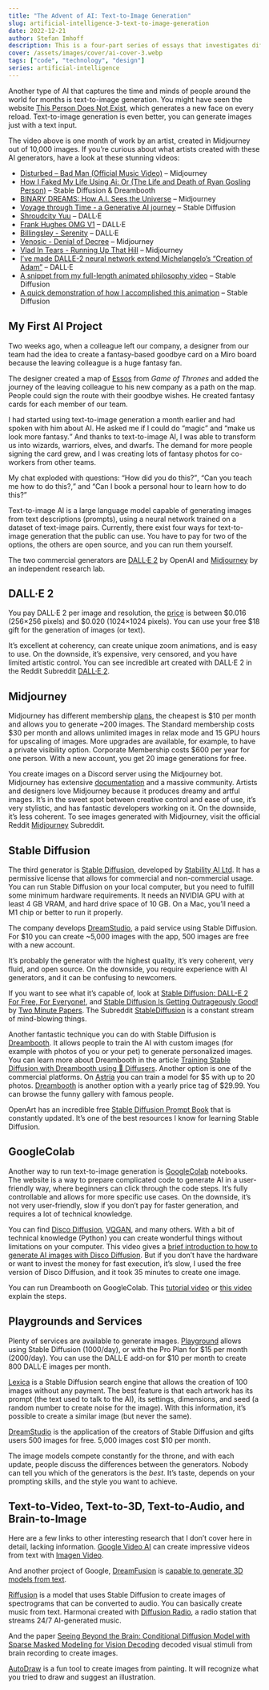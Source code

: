 ```yaml
---
title: "The Advent of AI: Text-to-Image Generation"
slug: artificial-intelligence-3-text-to-image-generation
date: 2022-12-21
author: Stefan Imhoff
description: This is a four-part series of essays that investigates different aspects of AI.
cover: /assets/images/cover/ai-cover-3.webp
tags: ["code", "technology", "design"]
series: artificial-intelligence
---
```


Another type of AI that captures the time and minds of people around the world for months is text-to-image generation. You might have seen the website [This Person Does Not Exist](https://www.thispersondoesnotexist.com/), which generates a new face on every reload. Text-to-image generation is even better, you can generate images just with a text input.

<YouTube id="fpUpVznI4Yc" />

The video above is one month of work by an artist, created in Midjourney out of 10,000 images. If you’re curious about what artists created with these AI generators, have a look at these stunning videos:

- [Disturbed – Bad Man (Official Music Video)](https://www.youtube.com/watch?v=fpUpVznI4Yc) – Midjourney
- [How I Faked My Life Using Ai: Or (The Life and Death of Ryan Gosling Person)](https://www.youtube.com/watch?v=FRClNMC_z-s) – Stable Diffusion & Dreambooth
- [BINARY DREAMS: How A.I. Sees the Universe](https://www.youtube.com/watch?v=ViGcwiW7rfY) – Midjourney
- [Voyage through Time - a Generative AI journey](https://www.youtube.com/watch?v=Bo3VZCjDhGI) – Stable Diffusion
- [Shroudcity Yuu](https://www.youtube.com/watch?v=cOkJv8q4t2I) – DALL·E
- [Frank Hughes OMG V1](https://www.youtube.com/watch?v=98Oxnb3oTZ8) – DALL·E
- [Billingsley - Serenity](https://www.youtube.com/watch?v=gGjzfN02G1Y) – DALL·E
- [Venosic - Denial of Decree](https://www.youtube.com/watch?v=iD1qWTVk5_4) – Midjourney
- [Vlad In Tears - Running Up That Hill](https://www.youtube.com/watch?v=YA_QL0YKrVY) – Midjourney
- [I’ve made DALLE-2 neural network extend Michelangelo’s “Creation of Adam”](https://www.reddit.com/r/interestingasfuck/comments/vpog9b/ive_made_dalle2_neural_network_extend/) – DALL·E
- [A snippet from my full-length animated philosophy video](https://www.reddit.com/r/StableDiffusion/comments/zk0ib8/a_snippet_from_my_full_length_animated_philosophy/) – Stable Diffusion
- [A quick demonstration of how I accomplished this animation](https://www.reddit.com/r/StableDiffusion/comments/zl6bco/a_quick_demonstration_of_how_i_accomplished_this/) – Stable Diffusion

## My First AI Project

Two weeks ago, when a colleague left our company, a designer from our team had the idea to create a fantasy-based goodbye card on a Miro board because the leaving colleague is a huge fantasy fan.

The designer created a map of [Essos](https://awoiaf.westeros.org/index.php/Essos) from <cite>Game of Thrones</cite> and added the journey of the leaving colleague to his new company as a path on the map. People could sign the route with their goodbye wishes. He created fantasy cards for each member of our team.

I had started using text-to-image generation a month earlier and had spoken with him about AI. He asked me if I could do <q>magic</q> and <q>make us look more fantasy.</q> And thanks to text-to-image AI, I was able to transform us into wizards, warriors, elves, and dwarfs. The demand for more people signing the card grew, and I was creating lots of fantasy photos for co-workers from other teams.

My chat exploded with questions: <q>How did you do this?</q>, <q>Can you teach me how to do this?,</q> and <q>Can I book a personal hour to learn how to do this?</q>

Text-to-image AI is a large language model capable of generating images from text descriptions (prompts), using a neural network trained on a dataset of text-image pairs. Currently, there exist four ways for text-to-image generation that the public can use. You have to pay for two of the options, the others are open source, and you can run them yourself.

The two commercial generators are [DALL·E 2](https://openai.com/dall-e-2/) by OpenAI and [Midjourney](https://www.midjourney.com/) by an independent research lab.

## DALL·E 2

You pay DALL·E 2 per image and resolution, the [price](https://openai.com/api/pricing/) is between $0.016 (256×256 pixels) and $0.020 (1024×1024 pixels). You can use your free $18 gift for the generation of images (or text).

It’s excellent at coherency, can create unique zoom animations, and is easy to use. On the downside, it’s expensive, very censored, and you have limited artistic control. You can see incredible art created with DALL·E 2 in the Reddit Subreddit [DALL·E 2](https://www.reddit.com/r/dalle2/).

## Midjourney

Midjourney has different membership [plans](https://midjourney.gitbook.io/docs/billing), the cheapest is $10 per month and allows you to generate ~200 images. The Standard membership costs $30 per month and allows unlimited images in relax mode and 15 GPU hours for upscaling of images. More upgrades are available, for example, to have a private visibility option. Corporate Membership costs $600 per year for one person. With a new account, you get 20 image generations for free.

You create images on a Discord server using the Midjourney bot. Midjourney has extensive [documentation](https://midjourney.gitbook.io/) and a massive community. Artists and designers love Midjourney because it produces dreamy and artful images. It’s in the sweet spot between creative control and ease of use, it’s very stylistic, and has fantastic developers working on it. On the downside, it’s less coherent. To see images generated with Midjourney, visit the official Reddit [Midjourney](https://www.reddit.com/r/midjourney/) Subreddit.

## Stable Diffusion

The third generator is [Stable Diffusion](https://stability.ai/blog/stable-diffusion-public-release), developed by [Stability AI Ltd](https://stability.ai/). It has a permissive license that allows for commercial and non-commercial usage. You can run Stable Diffusion on your local computer, but you need to fulfill some minimum hardware requirements. It needs an NVIDIA GPU with at least 4 GB VRAM, and hard drive space of 10 GB. On a Mac, you’ll need a M1 chip or better to run it properly.

The company develops [DreamStudio](https://beta.dreamstudio.ai/), a paid service using Stable Diffusion. For $10 you can create ~5,000 images with the app, 500 images are free with a new account.

It’s probably the generator with the highest quality, it’s very coherent, very fluid, and open source. On the downside, you require experience with AI generators, and it can be confusing to newcomers.

If you want to see what it’s capable of, look at [Stable Diffusion: DALL-E 2 For Free, For Everyone!](https://www.youtube.com/watch?v=nVhmFski3vg), and [Stable Diffusion Is Getting Outrageously Good!](https://www.youtube.com/watch?v=bT8e1EV5-ic) by [Two Minute Papers](https://www.youtube.com/@TwoMinutePapers). The Subreddit [StableDiffusion](https://www.reddit.com/r/StableDiffusion/) is a constant stream of mind-blowing things.

Another fantastic technique you can do with Stable Diffusion is [Dreambooth](https://dreambooth.github.io/). It allows people to train the AI with custom images (for example with photos of you or your pet) to generate personalized images. You can learn more about Dreambooth in the article [Training Stable Diffusion with Dreambooth using 🧨 Diffusers](https://huggingface.co/blog/dreambooth). Another option is one of the commercial platforms. On [Astria](https://www.strmr.com/) you can train a model for $5 with up to 20 photos. [Dreambooth](https://dream.ai/booth) is another option with a yearly price tag of $29.99. You can browse the funny gallery with famous people.

OpenArt has an incredible free [Stable Diffusion Prompt Book](https://openart.ai/promptbook) that is constantly updated. It’s one of the best resources I know for learning Stable Diffusion.

## GoogleColab

Another way to run text-to-image generation is [GoogleColab](https://colab.research.google.com/) notebooks. The website is a way to prepare complicated code to generate AI in a user-friendly way, where beginners can click through the code steps. It’s fully controllable and allows for more specific use cases. On the downside, it’s not very user-friendly, slow if you don’t pay for faster generation, and requires a lot of technical knowledge.

You can find [Disco Diffusion](https://github.com/alembics/disco-diffusion), [VQGAN](https://github.com/nerdyrodent/VQGAN-CLIP), and many others. With a bit of technical knowledge (Python) you can create wonderful things without limitations on your computer. This video gives a [brief introduction to how to generate AI images with Disco Diffusion](https://www.youtube.com/watch?v=wIw59kAU6u8). But if you don’t have the hardware or want to invest the money for fast execution, it’s slow, I used the free version of Disco Diffusion, and it took 35 minutes to create one image.

You can run Dreambooth on GoogleColab. This [tutorial video](https://www.youtube.com/watch?v=-JtBUoPcjeM) or [this video](https://www.youtube.com/watch?v=Z-hyKADmHmE) explain the steps.

## Playgrounds and Services

Plenty of services are available to generate images. [Playground](https://playgroundai.com/) allows using Stable Diffusion (1000/day), or with the Pro Plan for $15 per month (2000/day). You can use the DALL·E add-on for $10 per month to create 800 DALL·E images per month.

[Lexica](https://lexica.art/) is a Stable Diffusion search engine that allows the creation of 100 images without any payment. The best feature is that each artwork has its prompt (the text used to talk to the AI), its settings, dimensions, and seed (a random number to create noise for the image). With this information, it’s possible to create a similar image (but never the same).

[DreamStudio](https://beta.dreamstudio.ai/) is the application of the creators of Stable Diffusion and gifts users 500 images for free. 5,000 images cost $10 per month.

The image models compete constantly for the throne, and with each update, people discuss the differences between the generators. Nobody can tell you which of the generators is the _best_. It’s taste, depends on your prompting skills, and the style you want to achieve.

## Text-to-Video, Text-to-3D, Text-to-Audio, and Brain-to-Image

Here are a few links to other interesting research that I don’t cover here in detail, lacking information. [Google Video AI](https://www.youtube.com/watch?v=YxmAQiiHOkA) can create impressive videos from text with [Imagen Video](https://imagen.research.google/video/).

And another project of Google, [DreamFusion](https://dreamfusion3d.github.io/) is [capable to generate 3D models from text](https://www.youtube.com/watch?v=L3G0dx1Q0R8).

[Riffusion](https://www.riffusion.com/) is a model that uses Stable Diffusion to create images of spectrograms that can be converted to audio. You can basically create music from text. Harmonai created with [Diffusion Radio](https://www.youtube.com/watch?v=uGRLOMf2hSc), a radio station that streams 24/7 AI-generated music.

And the paper [Seeing Beyond the Brain: Conditional Diffusion Model with Sparse Masked Modeling for Vision Decoding](https://mind-vis.github.io/) decoded visual stimuli from brain recording to create images.

[AutoDraw](https://www.autodraw.com/) is a fun tool to create images from painting. It will recognize what you tried to draw and suggest an illustration.
